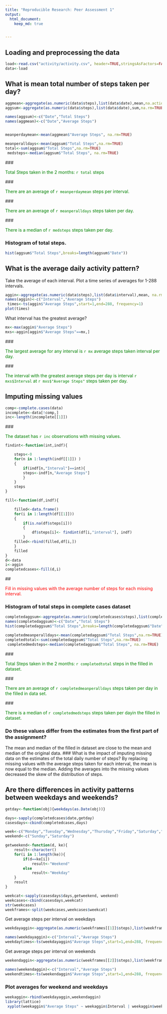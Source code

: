 ---
title: "Reproducible Research: Peer Assessment 1"
output: 
  html_document:
    keep_md: true


---
<style type="text/css">
p.import { color:green;}
p.import1{color:red;}
</style>


## Loading and preprocessing the data

```{r load}
load<-read.csv("activity/activity.csv", header=TRUE,stringsAsFactors=FALSE)
data<-load

```


## What is mean total number of steps taken per day?

```{r mean}
aggmean<-aggregate(as.numeric(data$steps),list(data$date),mean,na.action=na.omit)
aggsum<-aggregate(as.numeric(data$steps),list(data$date),sum,na.rm=TRUE)

names(aggsum)<-c("Date","Total Steps")
names(aggmean)<-c("Date","Average Steps")

meanperdaymean<-mean(aggmean$"Average Steps", na.rm=TRUE)

meanperalldays<-mean(aggsum$"Total Steps",na.rm=TRUE)
total<-sum(aggsum$"Total Steps",na.rm=TRUE)
 medsteps<-median(aggsum$"Total Steps", na.rm=TRUE)
```
### <p class=import>Total Steps taken in the 2 months: `r total` steps</p>

### <p class=import>There are an average of `r meanperdaymean` steps per interval. </p>

### <p class=import>There are an average of `r meanperalldays` steps taken per day. </p>

### <p class=import>There is a median of `r medsteps` steps taken per day. </p>

### Histogram of total steps.
```{r total steps histogram}
hist(aggsum$"Total Steps",breaks=length(aggsum$"Date"))
```



## What is the average daily activity pattern?


Take the average of each interval.
Plot a time series of averages for 1-288 intervals.
```{r average steps per interval}
aggin<-aggregate(as.numeric(data$steps),list(data$interval),mean, na.rm=TRUE)
names(aggin)<-c("Interval","Average Steps")
 times<-ts(aggin$"Average Steps",start=1,end=288, frequency=1)
plot(times)

```

What interval has the greatest average?
```{r interval with largest average}
mx<-max(aggin$"Average Steps")
mxs<-aggin[aggin$"Average Steps"==mx,]
```
### <p class=import>The largest average for any interval is `r mx` average steps taken interval per day. </p>
### <p class=import>The interval with the greatest average steps per day is interval `r mxs$Interval` at `r mxs$"Average Steps"` steps taken per day. </p>








## Imputing missing values


```{r missing values}
comp<-complete.cases(data)
incomplete<-data[!comp,]
inc<-length(incomplete[[1]])
```
### <p class=import>The dataset has `r inc` observations with missing values.</p>


```{r fill in missing values}

findint<-function(int,indf){

	steps<-0
	for(n in 1:length(indf[[1]]) )
	{ 
		if(indf[n,"Interval"]==int){
		steps<-indf[n,"Average Steps"]
	   	}
	}
	steps
}

fill<-function(df,indf){

	filled<-data.frame()
	for(i in 1:length(df[[1]]))
	{
		if(is.na(df$steps[i]))
		{
			df$steps[i]<- findint(df[i,"interval"], indf)
		}
	filled<-rbind(filled,df[i,])
	}
	filled
}
d<-data
i<-aggin
completedcases<-fill(d,i)
```
## <p class=import1>Fill in missing values with the average number of steps for each missing interval.</p>

### Histogram of total steps in complete cases dataset
```{r histogram of complete cases}
completedaggsum<-aggregate(as.numeric(completedcases$steps),list(completedcases$date),sum,na.rm=TRUE)
names(completedaggsum)<-c("Date","Total Steps")
hist(completedaggsum$"Total Steps",breaks=length(completedaggsum$"Date"))

```
```{r mean and median steps with completed cases}
completedmeanperalldays<-mean(completedaggsum$"Total Steps",na.rm=TRUE)
completedtotal<-sum(completedaggsum$"Total Steps",na.rm=TRUE)
 completedmedsteps<-median(completedaggsum$"Total Steps", na.rm=TRUE)
```
### <p class=import>Total Steps taken in the 2 months: `r completedtotal` steps in the filled in dataset.</p>

### <p class=import>There are an average of `r completedmeanperalldays` steps taken per day in the filled in data set. </p>

### <p class=import>There is a median of `r completedmedsteps` steps taken per dayin the filled in dataset. </p>

### Do these values differ from the estimates from the first part of the assignment? 
The mean and median of the filled in dataset are close to the mean and median of the original data.
### What is the impact of imputing missing data on the estimates of the total daily number of steps?
By replacing missing values with the average steps taken for each interval, the mean is now equal to the median. Adding the averages into the missing values decreased the skew of the distribution of steps.



## Are there differences in activity patterns between weekdays and weekends?

```{r factor the data set by weekend/weekday}

getday<-function(obj){weekdays(as.Date(obj))}

days<-sapply(completedcases$date,getday)
casesdays<-cbind(completedcases,days)

week<-c("Monday","Tuesday","Wednesday","Thursday","Friday","Saturday","Sunday")
weekend<-c("Sunday","Saturday")

getweekend<-function(d, ke){
	result<-character()
	for(i in 1:length(ke)){
		if(d==ke[i])
			result<-"Weekend"
		else
			result<-"Weekday"
	}
	result
}

weekcat<-sapply(casesdays$days,getweekend, weekend)
weekcases<-cbind(casesdays,weekcat)
str(weekcases)
weekframes<-split(weekcases,weekcases$weekcat)
```

Get average steps per interval on weekdays
```{r weekday steps}
weekdayaggin<-aggregate(as.numeric(weekframes[[1]]$steps),list(weekframes[[1]]$interval),mean, na.rm=TRUE)

names(weekdayaggin)<-c("Interval","Average Steps")
weekdaytimes<-ts(weekdayaggin$"Average Steps",start=1,end=288, frequency=1)

```

Get average steps per interval on weekends
```{r weekend steps}
weekendaggin<-aggregate(as.numeric(weekframes[[2]]$steps),list(weekframes[[2]]$interval),mean, na.rm=TRUE)

names(weekendaggin)<-c("Interval","Average Steps")
weekendtimes<-ts(weekendaggin$"Average Steps",start=1,end=288, frequency=1)
```

### Plot averages for weekend and weekdays
```{r}
weekaggin<-rbind(weekdayaggin,weekendaggin)
library(lattice)
 xyplot(weekaggin$"Average Steps" ~ weekaggin$Interval | weekaggin$weekcat,type="l", main="Average Steps taken for 288 intervals",layout=c(1,2),xlab="Interval",ylab="Avg Steps taken")

```

